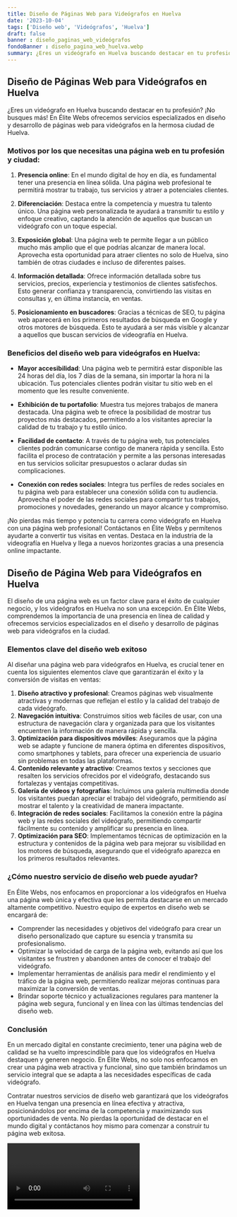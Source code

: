 ```yaml
---
title: Diseño de Páginas Web para Videógrafos en Huelva
date: '2023-10-04'
tags: ['Diseño web', 'Videógrafos', 'Huelva']
draft: false
banner : diseño_paginas_web_videógrafos
fondoBanner : diseño_pagina_web_huelva.webp
summary: ¿Eres un videógrafo en Huelva buscando destacar en tu profesión? ¡No busques más! En Élite Webs ofrecemos servicios especializados en diseño y desarrollo de páginas web para videógrafos en la hermosa ciudad de Huelva. 
---
```


## Diseño de Páginas Web para Videógrafos en Huelva

¿Eres un videógrafo en Huelva buscando destacar en tu profesión? ¡No busques más! En Élite Webs ofrecemos servicios especializados en diseño y desarrollo de páginas web para videógrafos en la hermosa ciudad de Huelva. 

### Motivos por los que necesitas una página web en tu profesión y ciudad:

1. **Presencia online**: En el mundo digital de hoy en día, es fundamental tener una presencia en línea sólida. Una página web profesional te permitirá mostrar tu trabajo, tus servicios y atraer a potenciales clientes.

2. **Diferenciación**: Destaca entre la competencia y muestra tu talento único. Una página web personalizada te ayudará a transmitir tu estilo y enfoque creativo, captando la atención de aquellos que buscan un videógrafo con un toque especial.

3. **Exposición global**: Una página web te permite llegar a un público mucho más amplio que el que podrías alcanzar de manera local. Aprovecha esta oportunidad para atraer clientes no solo de Huelva, sino también de otras ciudades e incluso de diferentes países.

4. **Información detallada**: Ofrece información detallada sobre tus servicios, precios, experiencia y testimonios de clientes satisfechos. Esto generar confianza y transparencia, convirtiendo las visitas en consultas y, en última instancia, en ventas.

5. **Posicionamiento en buscadores**: Gracias a técnicas de SEO, tu página web aparecerá en los primeros resultados de búsqueda en Google y otros motores de búsqueda. Esto te ayudará a ser más visible y alcanzar a aquellos que buscan servicios de videografía en Huelva.

### Beneficios del diseño web para videógrafos en Huelva:

- **Mayor accesibilidad**: Una página web te permitirá estar disponible las 24 horas del día, los 7 días de la semana, sin importar la hora ni la ubicación. Tus potenciales clientes podrán visitar tu sitio web en el momento que les resulte conveniente.

- **Exhibición de tu portafolio**: Muestra tus mejores trabajos de manera destacada. Una página web te ofrece la posibilidad de mostrar tus proyectos más destacados, permitiendo a los visitantes apreciar la calidad de tu trabajo y tu estilo único.

- **Facilidad de contacto**: A través de tu página web, tus potenciales clientes podrán comunicarse contigo de manera rápida y sencilla. Esto facilita el proceso de contratación y permite a las personas interesadas en tus servicios solicitar presupuestos o aclarar dudas sin complicaciones.

- **Conexión con redes sociales**: Integra tus perfiles de redes sociales en tu página web para establecer una conexión sólida con tu audiencia. Aprovecha el poder de las redes sociales para compartir tus trabajos, promociones y novedades, generando un mayor alcance y compromiso.

¡No pierdas más tiempo y potencia tu carrera como videógrafo en Huelva con una página web profesional! Contáctanos en Élite Webs y permítenos ayudarte a convertir tus visitas en ventas. Destaca en la industria de la videografía en Huelva y llega a nuevos horizontes gracias a una presencia online impactante.

<GifSeo />

<Cta />

## Diseño de Página Web para Videógrafos en Huelva

El diseño de una página web es un factor clave para el éxito de cualquier negocio, y los videógrafos en Huelva no son una excepción. En Élite Webs, comprendemos la importancia de una presencia en línea de calidad y ofrecemos servicios especializados en el diseño y desarrollo de páginas web para videógrafos en la ciudad.

### Elementos clave del diseño web exitoso

Al diseñar una página web para videógrafos en Huelva, es crucial tener en cuenta los siguientes elementos clave que garantizarán el éxito y la conversión de visitas en ventas:

1. **Diseño atractivo y profesional**: Creamos páginas web visualmente atractivas y modernas que reflejan el estilo y la calidad del trabajo de cada videógrafo.
2. **Navegación intuitiva**: Construimos sitios web fáciles de usar, con una estructura de navegación clara y organizada para que los visitantes encuentren la información de manera rápida y sencilla.
3. **Optimización para dispositivos móviles**: Aseguramos que la página web se adapte y funcione de manera óptima en diferentes dispositivos, como smartphones y tablets, para ofrecer una experiencia de usuario sin problemas en todas las plataformas.
4. **Contenido relevante y atractivo**: Creamos textos y secciones que resalten los servicios ofrecidos por el videógrafo, destacando sus fortalezas y ventajas competitivas.
5. **Galería de videos y fotografías**: Incluimos una galería multimedia donde los visitantes puedan apreciar el trabajo del videógrafo, permitiendo así mostrar el talento y la creatividad de manera impactante.
6. **Integración de redes sociales**: Facilitamos la conexión entre la página web y las redes sociales del videógrafo, permitiendo compartir fácilmente su contenido y amplificar su presencia en línea.
7. **Optimización para SEO**: Implementamos técnicas de optimización en la estructura y contenidos de la página web para mejorar su visibilidad en los motores de búsqueda, asegurando que el videógrafo aparezca en los primeros resultados relevantes.

### ¿Cómo nuestro servicio de diseño web puede ayudar?

En Élite Webs, nos enfocamos en proporcionar a los videógrafos en Huelva una página web única y efectiva que les permita destacarse en un mercado altamente competitivo. Nuestro equipo de expertos en diseño web se encargará de:

- Comprender las necesidades y objetivos del videógrafo para crear un diseño personalizado que capture su esencia y transmita su profesionalismo.
- Optimizar la velocidad de carga de la página web, evitando así que los visitantes se frustren y abandonen antes de conocer el trabajo del videógrafo.
- Implementar herramientas de análisis para medir el rendimiento y el tráfico de la página web, permitiendo realizar mejoras continuas para maximizar la conversión de ventas.
- Brindar soporte técnico y actualizaciones regulares para mantener la página web segura, funcional y en línea con las últimas tendencias del diseño web.

### Conclusión

En un mercado digital en constante crecimiento, tener una página web de calidad se ha vuelto imprescindible para que los videógrafos en Huelva destaquen y generen negocio. En Élite Webs, no solo nos enfocamos en crear una página web atractiva y funcional, sino que también brindamos un servicio integral que se adapta a las necesidades específicas de cada videógrafo.

Contratar nuestros servicios de diseño web garantizará que los videógrafos en Huelva tengan una presencia en línea efectiva y atractiva, posicionándolos por encima de la competencia y maximizando sus oportunidades de venta. No pierdas la oportunidad de destacar en el mundo digital y contáctanos hoy mismo para comenzar a construir tu página web exitosa.

<Video />

<CtaBot job='Videógrafos' city='Huelva'/>

<Gmaps query='Huelva+españa+maps' />